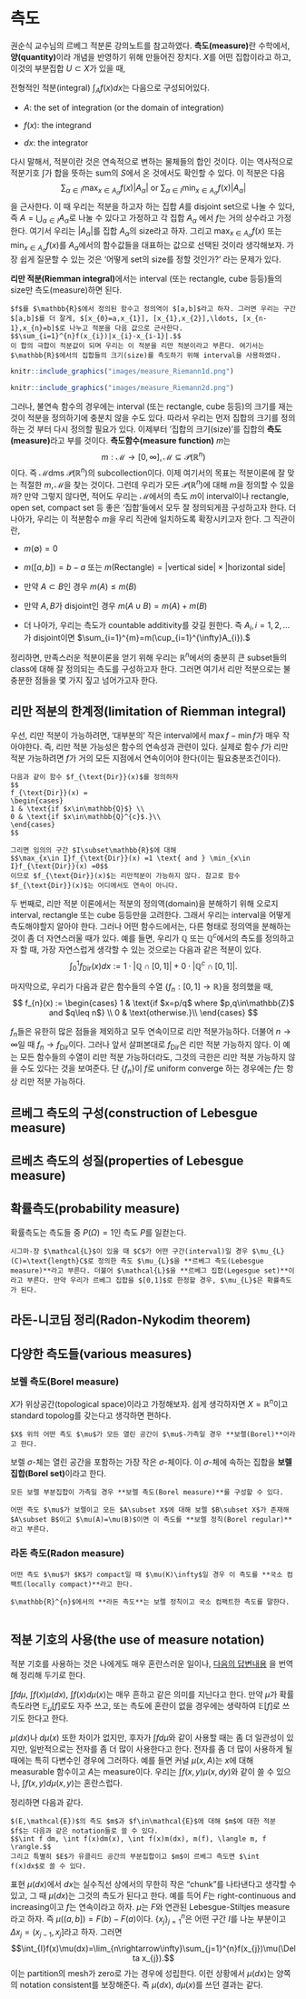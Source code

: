 # 측도 {#measure}

권순식 교수님의 르베그 적분론 강의노트를 참고하였다. **측도(measure)**란 수학에서, **양(quantity)**이라 개념을 반영하기 위해 만들어진 장치다. $X$를 어떤 집합이라고 하고, 이것의 부분집합 $U \subset X$가 있을 때,


전형적인 적분(integral) $\int_{A}f(x)dx$는 다음으로 구성되어있다.

- $A$: the set of integration (or the domain of integration)

- $f(x)$: the integrand

- $dx$: the integrator

다시 말해서, 적분이란 것은 연속적으로 변하는 물체들의 합인 것이다. 이는 역사적으로 적분기호 $\int$가 합을 뜻하는 sum의 $S$에서 온 것에서도 확인할 수 있다. 이 적분은 다음
$$\sum_{\alpha\in I}\max_{x\in A_{\alpha}}f(x)|A_{\alpha}| \text{ or } \sum_{\alpha\in I}\min_{x\in A_{\alpha}}f(x)|A_{\alpha}|$$
을 근사한다. 이 때 우리는 적분을 하고자 하는 집합 $A$를 disjoint set으로 나눌 수 있다, 즉 $A=\bigcup_{\alpha\in I}A_{\alpha}$로 나눌 수 있다고 가정하고 각 집합 $A_{\alpha}$ 에서 $f$는 거의 상수라고 가정한다. 여기서 우리는 $|A_{\alpha}|$를 집합 $A_{\alpha}$의 size라고 하자. 그리고 $\max_{x\in A_{\alpha}}f(x)$ 또는 $\min_{x\in A_{\alpha}}f(x)$를 $A_{\alpha}$에서의 함수값들을 대표하는 값으로 선택된 것이라 생각해보자. 가장 쉽게 질문할 수 있는 것은 '어떻게 set의 size를 정할 것인가?' 라는 문제가 있다.

**리만 적분(Riemman integral)**에서는 interval (또는 rectangle, cube 등등)들의 size만 측도(measure)하면 된다.

```example
$f$를 $\mathbb{R}$에서 정의된 함수고 정의역이 $[a,b]$라고 하자. 그러면 우리는 구간 $[a,b]$를 더 잘게, $[x_{0}=a,x_{1}], [x_{1},x_{2}],\ldots, [x_{n-1},x_{n}=b]$로 나누고 적분을 다음 값으로 근사한다.
$$\sum_{i=1}^{n}f(x_{i})|x_{i}-x_{i-1}|.$$
이 합의 극합이 적분값이 되며 우리는 이 적분을 리만 적분이라고 부른다. 여기서는 $\mathbb{R}$에서의 집합들의 크기(size)를 측도하기 위해 interval을 사용하였다.

```

```r
knitr::include_graphics("images/measure_Riemann1d.png")
```

```r
knitr::include_graphics("images/measure_Riemann2d.png")
```

그러나, 불연속 함수의 경우에는 interval (또는 rectangle, cube 등등)의 크기를 재는 것이 적분을 정의하기에 충분치 않을 수도 있다. 따라서 우리는 먼저 집합의 크기를 정의하는 것 부터 다시 정의할 필요가 있다. 이제부터 '집합의 크기(size)'를 집합의 **측도(measure)**라고 부를 것이다. **측도함수(measure function)** $m$는
$$m:\mathcal{M}\rightarrow [0,\infty], \mathcal{M}\subseteq\mathcal{P}(\mathbb{R}^{n})$$
이다. 즉 $\mathcal{M}$dms $\mathcal{P}(\mathbb{R}^{n})$의 subcollection이다. 이제 여기서의 목표는 적분이론에 잘 맞는 적절한 $m,\mathcal{M}$을 찾는 것이다. 그런데 우리가 모든 $\mathcal{P}(\mathbb{R}^{n})$에 대해 $m$을 정의할 수 있을까? 만약 그렇지 않다면, 적어도 우리는 $\mathcal{M}$에서의 측도 $m$이 interval이나 rectangle, open set, compact set 등 좋은 '집합'들에서 모두 잘 정의되게끔 구성하고자 한다. 더 나아가, 우리는 이 적분함수 $m$을 우리 직관에 일치하도록 확장시키고자 한다. 그 직관이란,

- $m(\emptyset)=0$

- $m([a,b])=b-a$ 또는 $m(\text{Rectangle})=|\text{vertical side}|\times |\text{horizontal side}|$

- 만약 $A\subset B$인 경우 $m(A)\leq m(B)$

- 만약 $A,B$가 disjoint인 경우 $m(A\cup B)=m(A)+m(B)$

- 더 나아가, 우리는 측도가 countable additivity를 갖길 원한다. 즉 $A_{i},i=1,2,\ldots$가 disjoint이면 $\sum_{i=1}^{m}=m(\cup_{i=1}^{\infty}A_{i}).$

정리하면, 만족스러운 적분이론을 얻기 위해 우리는 $\mathbb{R}^{n}$에서의 충분히 큰 subset들의 class에 대해 잘 정의되는 측도를 구성하고자 한다. 그러면 여기서 리만 적분으로는 불충분한 점들을 몇 가지 짚고 넘어가고자 한다.

## 리만 적분의 한계정(limitation of Riemman integral)

우선, 리만 적분이 가능하려면, '대부분의' 작은 interval에서 $\max f - \min f$가 매우 작아야한다. 즉, 리만 적분 가능성은 함수의 연속성과 관련이 있다. 실제로 함수 $f$가 리만 적분 가능하려면 $f$가 거의 모든 지점에서 연속이어야 한다(이는 필요충분조건이다).

```example
다음과 같이 함수 $f_{\text{Dir}}(x)$를 정의하자
$$
f_{\text{Dir}}(x) = 
\begin{cases}
1 & \text{if $x\in\mathbb{Q}$} \\
0 & \text{if $x\in\mathbb{Q}^{c}$.}\\
\end{cases}
$$

그리면 임의의 구간 $I\subset\mathbb{R}$에 대해
$$\max_{x\in I}f_{\text{Dir}}(x) =1 \text{ and } \min_{x\in I}f_{\text{Dir}}(x) =0$$
이므로 $f_{\text{Dir}}(x)$는 리만적분이 가능하지 않다. 참고로 함수 $f_{\text{Dir}}(x)$는 어디에서도 연속이 아니다.

```

두 번째로, 리만 적분 이론에서는 적분의 정의역(domain)을 분해하기 위해 오로지 interval, rectangle 또는 cube 등등만을 고려한다. 그래서 우리는 interval을 어떻게 측도해야할지 알아야 한다. 그러나 어떤 함수드에서는, 다른 형태로 정의역을 분해하는 것이 좀 더 자연스러울 때가 있다. 예를 들면, 우리가 $\mathbb{Q}$ 또는 $\mathbb{Q}^{c}$에서의 측도를 정의하고자 할 때, 가장 자연스럽게 생각할 수 있는 것으로는 다음과 같은 적분이 있다.
$$\int_{0}^{1}f_{\text{Dir}}(x)dx:=1\cdot |\mathbb{Q}\cap [0,1]| + 0\cdot |\mathbb{Q}^{c}\cap [0,1]|.$$

마지막으로, 우리가 다음과 같은 함수들의 수열 $\{f_{n}:[0,1]\rightarrow\mathbb{R} \}$을 정의했을 때,
$$
f_{n}(x) := 
\begin{cases}
1 & \text{if $x=p/q$ where $p,q\in\mathbb{Z}$ and $q\leq n$} \\
0 & \text{otherwise.}\\
\end{cases}
$$

$f_{n}$들은 유한히 많은 점들을 제외하고 모두 연속이므로 리만 적분가능하다. 더불어 $n\rightarrow \infty$일 때 $f_{n}\rightarrow f_{\text{Dir}}$이다. 그러나 앞서 살펴본대로 $f_{\text{Dir}}$은 리만 적분 가능하지 않다. 이 예는 모든 함수들의 수열이 리만 적분 가능하더라도, 그것의 극한은 리만 적분 가능하지 않을 수도 있다는 것을 보여준다. 단 $\{f_{n}\}$이 $f$로 uniform converge 하는 경우에는 $f$는 항상 리만 적분 가능하다.

## 르베그 측도의 구성(construction of Lebesgue measure)

## 르베츠 측도의 성질(properties of Lebesgue measure)

## 확률측도(probability measure)

확률측도는 측도들 중 $P(\Omega)=1$인 측도 $P$를 일컫는다.

```definition
시그마-장 $\mathcal{L}$이 있을 때 $C$가 어떤 구간(interval)일 경우 $\mu_{L}(C)=\text{length}C$로 정의한 측도 $\mu_{L}$을 **르베그 측도(Lebesgue measure)**라고 부른다. 더불어 $\mathcal{L}$을 **르베그 집합(Legesgue set)**이라고 부른다. 만약 우리가 르베그 집합을 $[0,1]$로 한정할 경우, $\mu_{L}$은 확률측도가 된다.

```

## 라돈-니코딤 정리(Radon-Nykodim theorem)

## 다양한 측도들(various measures)

### 보렐 측도(Borel measure)

$X$가 위상공간(topological space)이라고 가정해보자. 쉽게 생각하자면 $X=\mathbb{R}^{n}$이고 standard topolog를 갖는다고 생각하면 편하다.

```definition
$X$ 위의 어떤 측도 $\mu$가 모든 열린 공간이 $\mu$-가측일 경우 **보렐(Borel)**이라고 한다.

```

보렐 $\sigma$-체는 열린 공간을 포함하는 가장 작은 $\sigma$-체이다. 이 $\sigma$-체에 속하는 집합을 **보렐 집합(Borel set)**이라고 한다.

```definition
모든 보렐 부분집합이 가측일 경우 **보렐 측도(Borel measure)**를 구성할 수 있다.

```

```definition
어떤 측도 $\mu$가 보렐이고 모든 $A\subset X$에 대해 보렐 $B\subset X$가 존재해 $A\subset B$이고 $\mu(A)=\mu(B)$이면 이 측도를 **보렐 정칙(Borel regular)**라고 부른다.

```

### 라돈 측도(Radon measure)

```definition
어떤 측도 $\mu$가 $K$가 compact일 때 $\mu(K)\infty$일 경우 이 측도를 **국소 컴팩트(locally compact)**라고 한다.

```

```definition
$\mathbb{R}^{n}$에서의 **라돈 측도**는 보렐 정칙이고 국소 컴팩트한 측도를 말한다.
  
```

## 적분 기호의 사용(the use of measure notation)

적분 기호를 사용하는 것은 나에게도 매우 혼란스러운 일이나, [다음의 답변내용](https://math.stackexchange.com/questions/5230/notation-question-integrating-against-a-measure) 을 번역해 정리해 두기로 한다.

$\int f d\mu$, $\int f(x)\mu(dx)$, $\int f(x) d\mu(x)$는 매우 흔하고 같은 의미를 지닌다고 한다. 만약 $\mu$가 확률측도라면 $\mathbb{E}_{\mu}[f]$로도 자주 쓰고, 또는 측도에 혼란이 없을 경우에는 생략하여 $\mathbb{E}[f]$로 쓰기도 한다고 한다.

$\mu(dx)$나 $d\mu(x)$ 또한 차이가 없지만, 후자가 $\int f d\mu$와 같이 사용할 때는 좀 더 일관성이 있지만, 일반적으로는 전자를 좀 더 많이 사용한다고 한다. 전자를 좀 더 많이 사용하게 될 때에는 특히 다변수인 경우에 그러하다. 예를 들면 커널 $\mu(x,A)$는 $x$에 대해 measurable 함수이고 $A$는 measure이다. 우리는 $\int f(x,y)\mu(x,dy)$와 같이 쓸 수 있으나, $\int f(x,y)d\mu(x,y)$는 혼란스럽다.

정리하면 다음과 같다.
```definition
$(E,\mathcal{E})$의 측도 $m$과 $f\in\mathcal{E}$에 대해 $m$에 대한 적분 $f$는 다음과 같은 notation들로 쓸 수 있다.
$$\int f dm, \int f(x)dm(x), \int f(x)m(dx), m(f), \langle m, f \rangle.$$
그리고 특별히 $E$가 유클리드 공간의 부분집합이고 $m$이 르베그 측도면 $\int f(x)dx$로 쓸 수 있다.

```

표현 $\mu(dx)$에서 $dx$는 실수직선 상에서의 무한히 작은 "chunk"를 나타낸다고 생각할 수 있고, 그 때 $\mu(dx)$는 그것의 측도가 된다고 한다. 예를 득어 $F$는 right-continuous and increasing이고 $f$는 연속이라고 하자. $\mu$는 $F$와 연관된 Lebesgue-Stiltjes measure라고 하자. 즉 $\mu((a,b])=F(b)-F(a)$이다. $\{x_{j} \}_{j=1}^{n}$은 어떤 구간 $I$를 나눈 부분이고 $\Delta x_{j}=(x_{j-1}, x_{j}]$라고 하자. 그러면
$$\int_{I}f(x)\mu(dx)=\lim_{n\rightarrow\infty}\sum_{j=1}^{n}f(x_{j})\mu(\Delta x_{j}).$$
이는 partition의 mesh가 zero로 가는 경우에 성립한다. 이런 상황에서 $\mu(dx)$는 양쪽의 notation consistent를 보장해준다. 즉 $\mu(dx)$, $d\mu(x)$를 쓰던 결과는 같다.

